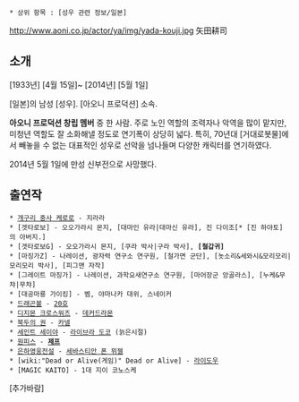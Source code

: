  * 상위 항목 : [성우 관련 정보/일본]

http://www.aoni.co.jp/actor/ya/img/yada-kouji.jpg
矢田耕司

== 소개 ==
[1933년] [4월 15일]~ [2014년] [5월 1일]

[일본]의 남성 [성우]. [아오니 프로덕션] 소속.

'''아오니 프로덕션 창립 멤버''' 중 한 사람. 주로 노인 역할의 조력자나 악역을 많이 맡지만, 미청년 역할도 잘 소화해낼 정도로 연기폭이 상당히 넓다. 특히, 70년대 [거대로봇물]에서 빼놓을 수 없는 대표적인 성우로 선악을 넘나들며 다양한 캐릭터를 연기하였다.

2014년 5월 1일에 만성 신부전으로 사망했다.

== 출연작 ==
 * [[개구리 중사 케로로]] - 지라라
 * [겟타로보] - 오오가라시 몬지, [대마인 유라|대마신 유라], 진 다이조[* [진 하야토]의 아버지.]
 * [겟타로보G] - 오오가라시 몬지, [쿠라 박사|구라 박사], '''[철갑귀]'''
 * [마징가Z] - 나레이션, 광자력 연구소 연구원, [철가면 군단], [놋소리&세와시&모리모리|모리모리 박사], [피그맨 자작]
 * [그레이트 마징가] - 나레이션, 과학요새연구소 연구원, [마어장군 앙골라스], [누케&무챠|무챠]
 * [대공마룡 가이킹] - 벰, 야마나카 대위, 스네이커
 * [[드래곤볼]] - [[20호]]
 * [[디지몬 크로스워즈]] - [[데커드라몬]]
 * [[북두의 권]] - [[카넬]]
 * [[세인트 세이야]] - [[라이브라 도코]] (늙은시절)
 * [[원피스(만화)|원피스]] - '''[[제프]]'''
 * [[은하영웅전설]] - [[세바스티안 폰 뮈젤]]
 * [wiki:"Dead or Alive(게임)" Dead or Alive] - [[라이도우]]
 * [MAGIC KAITO] - 1대 지이 코노스케

[추가바람]
